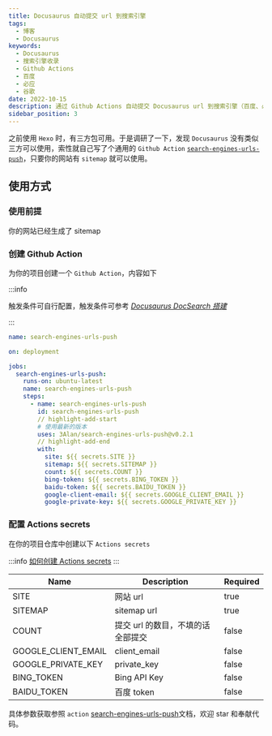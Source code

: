```yaml
---
title: Docusaurus 自动提交 url 到搜索引擎
tags:
  - 博客
  - Docusaurus
keywords:
  - Docusaurus
  - 搜索引擎收录
  - Github Actions
  - 百度
  - 必应
  - 谷歌
date: 2022-10-15
description: 通过 Github Actions 自动提交 Docusaurus url 到搜索引擎（百度、必应、谷歌）
sidebar_position: 3
---
```


之前使用 `Hexo` 时，有三方包可用。于是调研了一下，发现 `Docusaurus` 没有类似三方可以使用，索性就自己写了个通用的 `Github Action` [`search-engines-urls-push`](https://github.com/marketplace/actions/search-engines-urls-push)，只要你的网站有 `sitemap` 就可以使用。

## 使用方式

### 使用前提

你的网站已经生成了 sitemap

### 创建 Github Action

为你的项目创建一个 `Github Action`，内容如下

:::info

触发条件可自行配置，触发条件可参考 [_Docusaurus DocSearch 搭建_](https://www.alanwang.site/posts/%E5%8D%9A%E5%AE%A2%E6%90%AD%E5%BB%BA%E7%B3%BB%E5%88%97/Docusaurus-%E6%90%9C%E7%B4%A2#%E5%88%9B%E5%BB%BA-github-actions)

:::

```yml
name: search-engines-urls-push

on: deployment

jobs:
  search-engines-urls-push:
    runs-on: ubuntu-latest
    name: search-engines-urls-push
    steps:
      - name: search-engines-urls-push
        id: search-engines-urls-push
        // highlight-add-start
        # 使用最新的版本
        uses: 3Alan/search-engines-urls-push@v0.2.1
        // highlight-add-end
        with:
          site: ${{ secrets.SITE }}
          sitemap: ${{ secrets.SITEMAP }}
          count: ${{ secrets.COUNT }}
          bing-token: ${{ secrets.BING_TOKEN }}
          baidu-token: ${{ secrets.BAIDU_TOKEN }}
          google-client-email: ${{ secrets.GOOGLE_CLIENT_EMAIL }}
          google-private-key: ${{ secrets.GOOGLE_PRIVATE_KEY }}
```

### 配置 Actions secrets

在你的项目仓库中创建以下 `Actions secrets`

:::info
[如何创建 Actions secrets](https://docs.github.com/en/actions/security-guides/encrypted-secrets#creating-encrypted-secrets-for-a-repository)
:::

| Name                | Description                       | Required |
| ------------------- | --------------------------------- | -------- |
| SITE                | 网站 url                          | true     |
| SITEMAP             | sitemap url                       | true     |
| COUNT               | 提交 url 的数目，不填的话全部提交 | false    |
| GOOGLE_CLIENT_EMAIL | client_email                      | false    |
| GOOGLE_PRIVATE_KEY  | private_key                       | false    |
| BING_TOKEN          | Bing API Key                      | false    |
| BAIDU_TOKEN         | 百度 token                        | false    |

具体参数获取参照 `action` [search-engines-urls-push](https://github.com/3Alan/search-engines-urls-push)文档，欢迎 star 和奉献代码。
